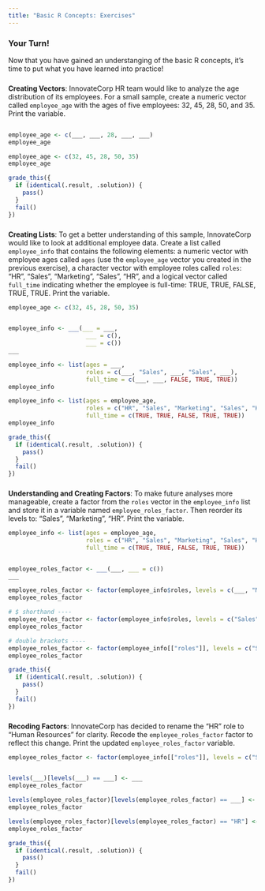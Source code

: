 ```yaml
---
title: "Basic R Concepts: Exercises"
---
```


### Your Turn!

Now that you have gained an understanging of the basic R concepts, it's time to put what you have learned into practice!  


###
**Creating Vectors**: InnovateCorp HR team would like to analyze the age distribution of its employees. For a small sample, create a numeric vector called `employee_age` with the ages of five employees: 32, 45, 28, 50, and 35. Print the variable.  

```r

```

```r
employee_age <- c(___, ___, 28, ___, ___)
employee_age
```

```r
employee_age <- c(32, 45, 28, 50, 35)
employee_age
```

```r
grade_this({
  if (identical(.result, .solution)) {
    pass()
  }
  fail()
})
```


###
**Creating Lists**: To get a better understanding of this sample, InnovateCorp would like to look at additional employee data. Create a list called `employee_info` that contains the following elements: a numeric vector with employee ages called `ages` (use the `employee_age` vector you created in the previous exercise), a character vector with employee roles called `roles`: "HR", "Sales", "Marketing", "Sales", "HR", and a logical vector called `full_time` indicating whether the employee is full-time: TRUE, TRUE, FALSE, TRUE, TRUE. Print the variable.  

```r
employee_age <- c(32, 45, 28, 50, 35)
```

```r

```

```r
employee_info <- ___(___ = ___, 
                      ___ = c(), 
                      ___ = c())
___
```

```r
employee_info <- list(ages = ___, 
                      roles = c(___, "Sales", ___, "Sales", ___), 
                      full_time = c(___, ___, FALSE, TRUE, TRUE))
employee_info
```

```r
employee_info <- list(ages = employee_age, 
                      roles = c("HR", "Sales", "Marketing", "Sales", "HR"), 
                      full_time = c(TRUE, TRUE, FALSE, TRUE, TRUE))
employee_info
```

```r
grade_this({
  if (identical(.result, .solution)) {
    pass()
  }
  fail()
})
```


###
**Understanding and Creating Factors**: To make future analyses more manageable, create a factor from the `roles` vector in the `employee_info` list and store it in a variable named `employee_roles_factor`. Then reorder its levels to: "Sales", "Marketing", "HR". Print the variable.  

```r
employee_info <- list(ages = employee_age, 
                      roles = c("HR", "Sales", "Marketing", "Sales", "HR"), 
                      full_time = c(TRUE, TRUE, FALSE, TRUE, TRUE))
```

```r

```

```r
employee_roles_factor <- ___(___, ___ = c())
___
```

```r
employee_roles_factor <- factor(employee_info$roles, levels = c(___, "Marketing", ___))
employee_roles_factor
```

```r
# $ shorthand ----
employee_roles_factor <- factor(employee_info$roles, levels = c("Sales", "Marketing", "HR"))
employee_roles_factor

# double brackets ----
employee_roles_factor <- factor(employee_info[["roles"]], levels = c("Sales", "Marketing", "HR"))
employee_roles_factor
```

```r
grade_this({
  if (identical(.result, .solution)) {
    pass()
  }
  fail()
})
```


###
**Recoding Factors**: InnovateCorp has decided to rename the "HR" role to "Human Resources" for clarity. Recode the `employee_roles_factor` factor to reflect this change. Print the updated `employee_roles_factor` variable.  

```r
employee_roles_factor <- factor(employee_info[["roles"]], levels = c("Sales", "Marketing", "HR"))
```

```r

```

```r
levels(___)[levels(___) == ___] <- ___
employee_roles_factor
```

```r
levels(employee_roles_factor)[levels(employee_roles_factor) == ___] <- ___
employee_roles_factor
```

```r
levels(employee_roles_factor)[levels(employee_roles_factor) == "HR"] <- "Human Resources"
employee_roles_factor
```

```r
grade_this({
  if (identical(.result, .solution)) {
    pass()
  }
  fail()
})
```



